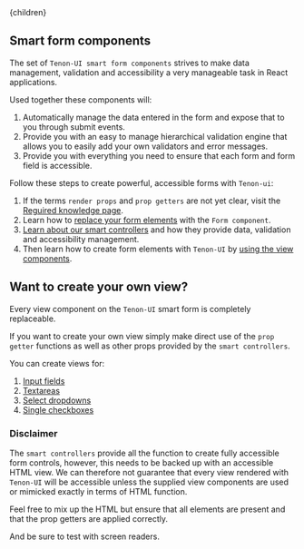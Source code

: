 

<Layout>
    <Helmet>
        <title>Tenon-ui | Smart form components</title>
    </Helmet>{children}
</Layout>

## Smart form components

The set of `Tenon-UI smart form components` strives to make data management, validation and 
accessibility a very manageable task in React applications.

Used together these components will:

1. Automatically manage the data entered in the form and expose that to you through submit events.
1. Provide you with an easy to manage hierarchical validation engine that allows you to easily add
your own validators and error messages.
1. Provide you with everything you need to ensure that each form and form field is accessible.


Follow these steps to create powerful, accessible forms with `Tenon-ui`:

1. If the terms `render props` and `prop getters` are not yet clear, visit the [Reguired knowledge page](/forms-knowledge).
1. Learn how to [replace your form elements](/forms-form-component) with the `Form component`. 
1. [Learn about our smart controllers](/forms-smart-controllers) and how they provide data, validation and 
accessibility management. 
1. Then learn how to create form elements with `Tenon-UI` by [using the view components](/forms-view-components).

## Want to create your own view?

Every view component on the `Tenon-UI` smart form is completely replaceable.
 
If you want to create your own view simply make direct use of the `prop getter` functions 
as well as other props provided by the `smart controllers`.

You can create views for:

1. [Input fields](/forms-create-your-own-input-view)
1. [Textareas](/forms-create-your-own-textarea-view)
1. [Select dropdowns](/forms-create-your-own-select-view)
1. [Single checkboxes](/forms-create-your-own-checkbox-view)

### Disclaimer
The `smart controllers` provide all the function to create fully accessible form controls, however,
this needs to be backed up with an accessible HTML view. We can therefore not guarantee that
every view rendered with `Tenon-UI` will be accessible unless the supplied view components are
used or mimicked exactly in terms of HTML function.
 
Feel free to mix up the HTML but ensure that all elements are present and that the prop getters are 
applied correctly.
 
And be sure to test with screen readers. 
